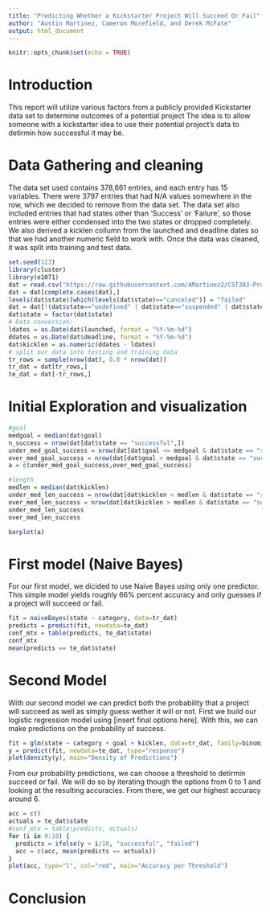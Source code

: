 ```yaml
---
title: "Predicting Whether a Kickstarter Project Will Succeed Or Fail"
author: "Austin Martinez, Cameron Morefield, and Derek McFate"
output: html_document
---
```


```r
knitr::opts_chunk$set(echo = TRUE)
```

# Introduction
This report will utilize various factors from a publicly provided Kickstarter data set to determine outcomes of a potential project The idea is to allow someone with a kickstarter idea to use their potential project's data to detirmin how successful it may be. 
<br/>

# Data Gathering and cleaning
The data set used contains 378,661 entries, and each entry has 15 variables. There were 3797
entries that had N/A values somewhere in the row, which we decided to remove from the data
set. The data set also included entries that had states other than 'Success' or 'Failure', so
those entries were either condensed into the two states or dropped completely. We also derived
a kicklen collumn from the launched and deadline dates so that we had another numeric field to
work with. 
Once the data was cleaned, it was split into training and test data.

```r
set.seed(123)
library(cluster)
library(e1071)
dat = read.csv("https://raw.githubusercontent.com/AMartinez2/CST383-Project/master/ks-projects-201801.csv")
dat = dat[complete.cases(dat),]
levels(dat$state)[which(levels(dat$state)=="canceled")] = "failed"
dat = dat[!(dat$state=="undefined" | dat$state=="suspended" | dat$state=="live"),]
dat$state = factor(dat$state)
# Date conversion:
ldates = as.Date(dat$launched, format = "%Y-%m-%d")
ddates = as.Date(dat$deadline, format = "%Y-%m-%d")
dat$kicklen = as.numeric(ddates - ldates)
# split our data into testing and training data
tr_rows = sample(nrow(dat), 0.8 * nrow(dat))
tr_dat = dat[tr_rows,]
te_dat = dat[-tr_rows,]
```

# Initial Exploration and visualization

```r
#goal
medgoal = median(dat$goal)
n_success = nrow(dat[dat$state == "successful",])
under_med_goal_success = nrow(dat[dat$goal <= medgoal & dat$state == "successful",])/n_success
over_med_goal_success = nrow(dat[dat$goal > medgoal & dat$state == "successful",])/n_success
a = c(under_med_goal_success,over_med_goal_success)

#length
medlen = median(dat$kicklen)
under_med_len_success = nrow(dat[dat$kicklen < medlen & dat$state == "successful",])/n_success
over_med_len_success = nrow(dat[dat$kicklen > medlen & dat$state == "successful",])/n_success
under_med_len_success
over_med_len_success

barplot(a)
```

# First model (Naive Bayes)

For our first model, we dicided to use Naive Bayes using only one predictor. This simple model yields roughly 66% percent accuracy and only guesses if a project will succeed or fail.

```r
fit = naiveBayes(state ~ category, data=tr_dat)
predicts = predict(fit, newdata=te_dat)
conf_mtx = table(predicts, te_dat$state)
conf_mtx
mean(predicts == te_dat$state)
```

# Second Model 

With our second model we can predict both the probability that a project will succeed as well as simply guess wether it will or not. First we build our logistic regression model using [insert final options here]. With this, we can make predictions on the probability of success. 

```r
fit = glm(state ~ category + goal + kicklen, data=tr_dat, family=binomial)
y = predict(fit, newdata=te_dat, type="response")
plot(density(y), main="Density of Predictions")
```

From our probability predictions, we can choose a threshold to detirmin succeed or fail. We will do so by iterating though the options from 0 to 1 and looking at the resulting accuracies. From there, we get our highest accuracy around 6. 

```r
acc = c()
actuals = te_dat$state
#conf_mtx = table(predicts, actuals)
for (i in 0:10) {
  predicts = ifelse(y > i/10, "successful", "failed")
  acc = c(acc, mean(predicts == actuals))
}
plot(acc, type="l", col="red", main="Accuracy per Threshold")
```

# Conclusion

